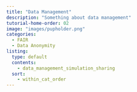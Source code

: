 ```yaml
---
title: "Data Management"
description: "Something about data management"
tutorial-home-order: 02
image: "images/pupholder.png"
categories:
  - FAIR
  - Data Anonymity
listing:
  type: default
  contents:
    - data_management_simulation_sharing
  sort:
    - within_cat_order
---
```



